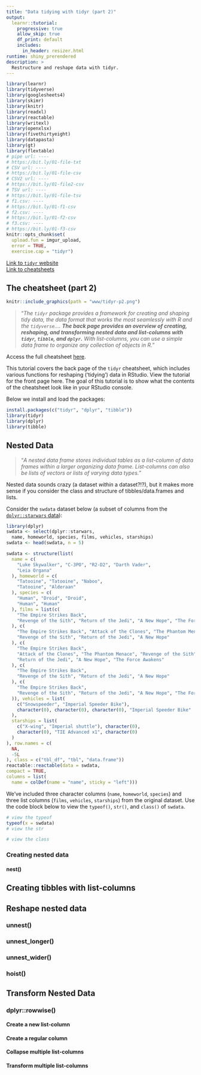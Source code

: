```yaml
---
title: "Data tidying with tidyr (part 2)"
output: 
  learnr::tutorial:
    progressive: true
    allow_skip: true
    df_print: default
    includes:
      in_header: resizer.html
runtime: shiny_prerendered
description: >
  Restructure and reshape data with tidyr.
---
```


```r
library(learnr)
library(tidyverse)
library(googlesheets4)
library(skimr)
library(knitr)
library(readxl)
library(reactable)
library(writexl)
library(openxlsx)
library(fivethirtyeight)
library(datapasta)
library(gt)
library(flextable)
# pipe url: ----
# https://bit.ly/01-file-txt 
# CSV url: ----
# https://bit.ly/01-file-csv 
# CSV2 url: ----
# https://bit.ly/01-file2-csv 
# TSV url: ----
# https://bit.ly/01-file-tsv 
# f1.csv: ----
# https://bit.ly/01-f1-csv 
# f2.csv: ----
# https://bit.ly/01-f2-csv
# f3.csv: ----
# https://bit.ly/01-f3-csv 
knitr::opts_chunk$set(
  upload.fun = imgur_upload, 
  error = TRUE,
  exercise.cap = "tidyr")
```

[Link to `tidyr` website](https://tidyr.tidyverse.org/)  
[Link to cheatsheets](https://www.rstudio.com/resources/cheatsheets/) 

## The cheatsheet (part 2)

```r
knitr::include_graphics(path = "www/tidyr-p2.png")
```

> "*The `tidyr` package provides a framework for creating and shaping tidy data, the data format that works the most seamlessly with R and the `tidyverse`....*
> ***The back page provides an overview of creating, reshaping, and transforming nested data and list-columns with `tidyr`, `tibble`, and `dplyr`.*** *With list-columns, you can use a simple data frame to organize any collection of objects in R.*"

Access the full cheatsheet [here](https://raw.githubusercontent.com/rstudio/cheatsheets/main/tidyr.pdf).

This tutorial covers the back page of the `tidyr` cheatsheet, which includes various functions for reshaping ('tidying') data in RStudio. View the tutorial for the front page here. The goal of this tutorial is to show what the contents of the cheatsheet look like in your RStudio console. 

Below we install and load the packages:

```r
install.packages(c("tidyr", "dplyr", "tibble"))
library(tidyr)
library(dplyr)
library(tibble)
```

## Nested Data

> "*A nested data frame stores individual tables as a list-column of data frames within a larger organizing data frame. List-columns can also be lists of vectors or lists of varying data types.*"

Nested data sounds crazy (a dataset *within* a dataset?!?), but it makes more sense if you consider the class and structure of tibbles/data.frames and lists. 

Consider the `swdata` dataset below (a subset of columns from the [`dplyr::starwars` data](https://dplyr.tidyverse.org/reference/starwars.html)): 

```r
library(dplyr)
swdata <- select(dplyr::starwars, 
  name, homeworld, species, films, vehicles, starships)
swdata <- head(swdata, n = 5)
```

```r
swdata <- structure(list(
  name = c(
    "Luke Skywalker", "C-3PO", "R2-D2", "Darth Vader",
    "Leia Organa"
  ), homeworld = c(
    "Tatooine", "Tatooine", "Naboo",
    "Tatooine", "Alderaan"
  ), species = c(
    "Human", "Droid", "Droid",
    "Human", "Human"
  ), films = list(c(
    "The Empire Strikes Back",
    "Revenge of the Sith", "Return of the Jedi", "A New Hope", "The Force Awakens"
  ), c(
    "The Empire Strikes Back", "Attack of the Clones", "The Phantom Menace",
    "Revenge of the Sith", "Return of the Jedi", "A New Hope"
  ), c(
    "The Empire Strikes Back",
    "Attack of the Clones", "The Phantom Menace", "Revenge of the Sith",
    "Return of the Jedi", "A New Hope", "The Force Awakens"
  ), c(
    "The Empire Strikes Back",
    "Revenge of the Sith", "Return of the Jedi", "A New Hope"
  ), c(
    "The Empire Strikes Back",
    "Revenge of the Sith", "Return of the Jedi", "A New Hope", "The Force Awakens"
  )), vehicles = list(
    c("Snowspeeder", "Imperial Speeder Bike"),
    character(0), character(0), character(0), "Imperial Speeder Bike"
  ),
  starships = list(
    c("X-wing", "Imperial shuttle"), character(0),
    character(0), "TIE Advanced x1", character(0)
  )
), row.names = c(
  NA,
  -5L
), class = c("tbl_df", "tbl", "data.frame"))
reactable::reactable(data = swdata,
compact = TRUE,
columns = list(
  name = colDef(name = "name", sticky = "left")))
```

We've included three character columns (`name`, `homeworld`, `species`) and three list columns (`films`, `vehicles`, `starships`) from the original dataset. Use the code block below to view the `typeof()`, `str()`, and `class()` of `swdata`.  

```r
# view the typeof 
typeof(x = swdata)
# view the str 

# view the class 

```



### Creating nested data

#### nest()

## Creating tibbles with list-columns

## Reshape nested data 

### unnest() 

### unnest_longer()

### unnest_wider() 

### hoist() 

## Transform Nested Data

### dplyr::rowwise()

#### Create a new list-column

#### Create a regular column

#### Collapse multiple list-columns

#### Transform multiple list-columns









